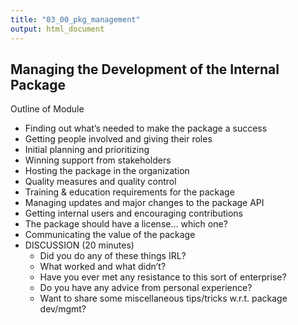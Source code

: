 ```yaml
---
title: "03_00_pkg_management"
output: html_document
---
```


## Managing the Development of the Internal Package

Outline of Module

- Finding out what's needed to make the package a success
- Getting people involved and giving their roles
- Initial planning and prioritizing
- Winning support from stakeholders
- Hosting the package in the organization
- Quality measures and quality control
- Training & education requirements for the package
- Managing updates and major changes to the package API
- Getting internal users and encouraging contributions
- The package should have a license... which one?
- Communicating the value of the package
- DISCUSSION (20 minutes)
    - Did you do any of these things IRL?
    - What worked and what didn't?
    - Have you ever met any resistance to this sort of enterprise?
    - Do you have any advice from personal experience?
    - Want to share some miscellaneous tips/tricks w.r.t. package dev/mgmt?
